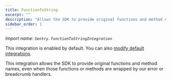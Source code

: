 ```yaml
---
title: FunctionToString
excerpt: ""
description: "Allows the SDK to provide original functions and method names, even when those functions or methods are wrapped by our error or breadcrumb handlers. (default)"
sidebar_order: 1
---
```


_Import name: `Sentry.functionToStringIntegration`_

This integration is enabled by default. You can also [modify default integrations](./../#modifying-default-integrations).

This integration allows the SDK to provide original functions and method names, even when those functions or methods are wrapped by our error or breadcrumb handlers.
